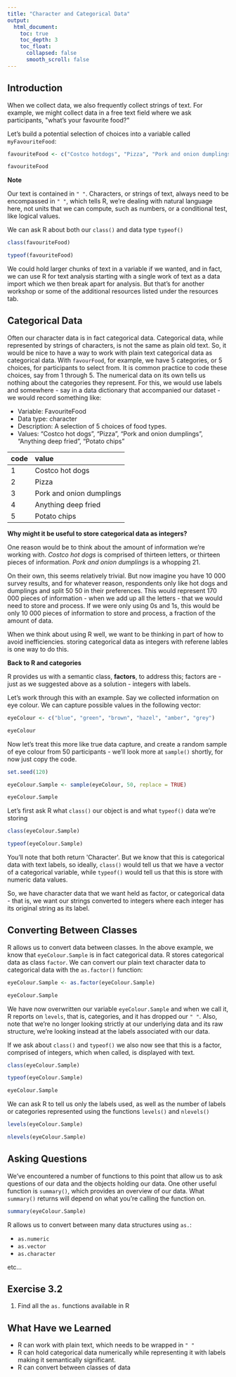 ```yaml
---
title: "Character and Categorical Data"
output:
  html_document:
    toc: true
    toc_depth: 3
    toc_float:
      collapsed: false
      smooth_scroll: false
---
```


## Introduction

When we collect data, we also frequently collect strings of text. For example, we might collect data in a free text field where we ask participants, \"what's your favourite food?\"

Let's build a potential selection of choices into a variable called `myFavouriteFood`:

```R
favouriteFood <- c("Costco hotdogs", "Pizza", "Pork and onion dumplings", "Anything deep fried", "Potato chips")

favouriteFood
```

<div class="note">
**Note**

Our text is contained in `" "`. Characters, or strings of text, always need to be encompassed in `" "`, which tells R, we're dealing with natural language here, not units that we can compute, such as numbers, or a conditional test, like logical values.
</div>

We can ask R about both our `class()` and data type `typeof()`

```R
class(favouriteFood)

typeof(favouriteFood)
```

We could hold larger chunks of text in a variable if we wanted, and in fact, we can use R for text analysis starting with a single work of text as a data import which we then break apart for analysis. But that's for another workshop or some of the additional resources listed under the resources tab.

## Categorical Data

Often our character data is in fact categorical data. Categorical data, while represented by strings of characters, is not the same as plain old text. So, it would be nice to have a way to work with plain text categorical data as categorical data. With `favourFood`, for example, we have 5 categories, or 5 choices, for participants to select from. It is common practice to code these choices, say from 1 through 5. The numerical data on its own tells us nothing about the categories they represent. For this, we would use labels and somewhere - say in a data dictionary that accompanied our dataset - we would record something like:

* Variable: FavouriteFood
* Data type: character
* Description: A selection of 5 choices of food types.
* Values: "Costco hot dogs", "Pizza", "Pork and onion dumplings", "Anything deep fried", "Potato chips"

| code | value |
| :--- | :--- |
| 1 | Costco hot dogs |
| 2 | Pizza |
| 3 | Pork and onion dumplings |
| 4 | Anything deep fried |
| 5 | Potato chips |

<div class="question">
**Why might it be useful to store categorical data as integers?**

One reason would be to think about the amount of information we're working with. *Costco hot dogs* is comprised of thirteen letters, or thirteen pieces of information. *Pork and onion dumplings* is a whopping 21.

On their own, this seems relatively trivial. But now imagine you have 10 000 survey results, and for whatever reason, respondents only like hot dogs and dumplings and split 50 50 in their preferences. This would represent 170 000 pieces of information  - when we add up all the letters - that we would need to store and process. If we were only using 0s and 1s, this would be only 10 000 pieces of information to store and process, a fraction of the amount of data.

When we think about using R well, we want to be thinking in part of how to avoid inefficiencies. storing categorical data as integers with referene lables is one way to do this.
</div>

**Back to R and categories**

R provides us with a semantic class, **factors**, to address this; factors are - just as we suggested above as a solution - integers with labels.

Let's work through this with an example. Say we collected information on eye colour. We can capture possible values in the following vector:

```R
eyeColour <- c("blue", "green", "brown", "hazel", "amber", "grey")

eyeColour
```

Now let's treat this more like true data capture, and create a random sample of eye colour from 50 participants - we'll look more at `sample()` shortly, for now just copy the code.

```R
set.seed(120)

eyeColour.Sample <- sample(eyeColour, 50, replace = TRUE)

eyeColour.Sample
```

Let's first ask R what `class()` our object is and what `typeof()` data we're storing

```R
class(eyeColour.Sample)

typeof(eyeColour.Sample)
```

You'll note that both return \'Character\'. But we know that this is categorical data with text labels, so ideally, `class()` would tell us that we have a vector of a categorical variable, while `typeof()` would tell us that this is store with numeric data values.

So, we have character data that we want held as factor, or categorical data - that is, we want our strings converted to integers where each integer has its original string as its label.

## Converting Between Classes

R allows us to convert data between classes. In the above example, we know that `eyeColour.Sample` is in fact categorical data. R stores categorical data as class `factor`. We can convert our plain text character data to categorical data with the `as.factor()` function:

```R
eyeColour.Sample <- as.factor(eyeColour.Sample)

eyeColour.Sample
```

We have now overwritten our variable `eyeColour.Sample` and when we call it, R reports on `levels`, that is, categories, and it has dropped our `" "`. Also, note that we're no longer looking strictly at our underlying data and its raw structure, we're looking instead at the labels associated with our data.

If we ask about `class()` and `typeof()` we also now see that this is a factor, comprised of integers, which when called, is displayed with text.

```R
class(eyeColour.Sample)

typeof(eyeColour.Sample)

eyeColour.Sample
```

We can ask R to tell us only the labels used, as well as the number of labels or categories represented using the functions `levels()` and `nlevels()`

```R
levels(eyeColour.Sample)

nlevels(eyeColour.Sample)
```

## Asking Questions

We've encountered a number of functions to this point that allow us to ask questions of our data and the objects holding our data. One other useful function is `summary()`, which provides an overview of our data. What `summary()` returns will depend on what you're calling the function on.

```R
summary(eyeColour.Sample)
```

R allows us to convert between many data structures using `as.`:

* `as.numeric`
* `as.vector`
* `as.character`

etc...

## Exercise 3.2

1. Find all the `as.` functions available in R

## What Have we Learned

* R can work with plain text, which needs to be wrapped in `" "`
* R can hold categorical data numerically while representing it with labels making it semantically significant.
* R can convert between classes of data
